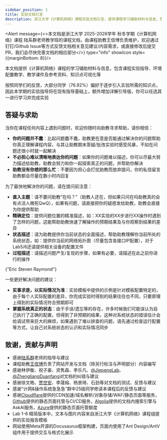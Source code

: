 ```yaml
---
sidebar_position: 1
title: 实验文档引言
description: 浙江大学《计算机网络》课程实验文档引言，提供课程学习辅助材料与信息，包括实验指导、环境配置、课件资料及答疑求助方式。
---
```



<Alert message={<>本文档是浙江大学 2025-2026学年 秋冬学期《计算机网络》课程 <Link href="[/docs/intro/](https://person.zju.edu.cn/0097159/0.html)">陆系群老师</Link>教学班的课程文档，由课程助教王信博负责维护，欢迎通过钉钉/Github Issue等方式反馈文档相关意见建议/内容需求，或直接修改后提交PR，我们会尽快完善文档的相应部分</>} type="info" showIcon style={{marginBottom: 8}}/>

本文档提供《计算机网络》课程的学习辅助材料与信息，包含课程实验指导、环境配置教学、教学课件及参考资料、知识点可视化等

按照同学们的反馈，大部分同学（76.92%）偏好于逐步引入实验所需的知识点，因此本学期的实验指导将在现有指导基础上，额外增加详解引导版，你可以任选其一进行学习并完成实验

## 答疑与求助

当你在课程任何内容上遇到问题时，欢迎你随时向助教寻求帮助，请你相信：

* **你的问题并不蠢**：比起问题蠢不蠢，助教更在意是否能通过解决你的问题帮助你真正理解课程内容，与其让助教期末答疑/批改实验时感受风暴，不如在问题还很小时就一起解决
* **不必担心难以清晰地表达你的问题**：如果你的问题难以描述，你可以尽最大努力描述给助教，助教会努力和你一起探索真正的问题，并帮助你解决
* **助教没有你想的那么忙**：不要因为担心会打扰助教而放弃提问，你的私信留言助教都会尽量在数小时内回复
  
为了最快地解决你的问题，请在提问前注意：

* **直入主题**：请不要问助教“在吗？”（助教人还在，但如果只问在吗助教真的会有点活人微死QwQ），如果有问题，请直接把你的疑惑发给助教，助教会直接为你提供帮助
* **精确定位**：提供问题位置的精准描述，如：XX实验的XX步进行XX操作时遇到了怎样的问题，这能帮助助教快速了解操作的预期结果及与你观察到结果的差异
* **状态描述**：请为助教提供你当前状态的全面描述，帮助助教理解你当前所处的系统状态，如：提供你当前的网络拓扑图（尽量包含各接口IP配置），对于Lab5/6还请提供相关设备的配置文件
* **过程描述**：请描述问题产生/复现的步骤，如果有必要，请描述在此之前你进行的操作

<LinkCard title="提问的艺术" url="https://github.com/ryanhanwu/How-To-Ask-Questions-The-Smart-Way/blob/main/README-zh_CN.md" icon="https://github.com/favicon.ico">
    {"Eric Steven Raymond"}
</LinkCard>

一些更好解决问题的建议：

* **实事求是，以实际情况为准**：实验模板中提供的示例是针对模板配置特定的，由于每个人实际配置的差异，你完成实验时得到的结果往往也不同，只要原理上得到的实际情况符合预期即可
* **掌握系统真正的状态**：由于手误/遗忘等的存在，许多时候我们可能误认为自己执行了正确的配置，但得到了非预期的结果，这种对系统状态的错误估计会给调试带来巨大的麻烦，如果遇到了难以排查的问题，请先通过检查运行配置等方式，让自己对系统状态的认识和实际情况同步

## 致谢，贡献与声明

* 感谢[陆系群](https://person.zju.edu.cn/0097159/0.html)老师的指导与建议
* 课程助教[王信博](https://github.com/lvmiao233)负责了网站开发与文档（除另行标注与声明部分）内容编写
* 感谢林伊衡、祝子豪、资隽森、李乐凡、[@JiepengLab](https://github.com/JiepengLab)、[@ZhengliangDuanfang](https://github.com/ZhengliangDuanfang)对文档的纠错与建议
* 感谢徐文皓、[贾世安](https://github.com/Clinxi)、李晟榕、杨景琦、石劲等对文档的测试、反馈与建议
* 感谢“计网&操作系统急急急”群中25级同学修读本课程后的反馈与建议
* 感谢[Cloudflare](https://www.cloudflare.com/zh-cn/)提供的CDN加速/域名解析/对象存储/WAF/静态页面等服务，[Github](https://github.com/)提供的静态页面托管与CI/CD服务，[Algolia](https://www.algolia.com/)提供的文档内搜索引擎与AskAI服务，[Azure](https://azure.microsoft.com/zh-cn/free/students)提供的静态页面托管额度
* Lab 1-6 精简版本中，文本与图片内容来自浙江大学《计算机网络》课程组提供的实验报告模板
* 网站使用Meta开源的Docusaurus框架构建，页面内使用了Ant Design/AntV组件用于提供交互与格式化展示